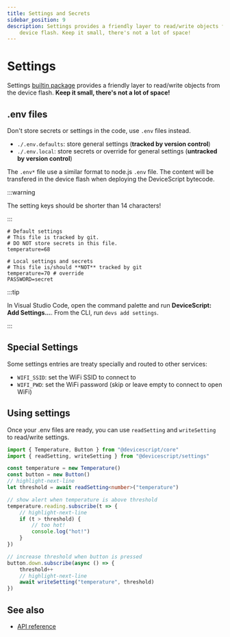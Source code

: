 ```yaml
---
title: Settings and Secrets
sidebar_position: 9
description: Settings provides a friendly layer to read/write objects from the
    device flash. Keep it small, there's not a lot of space!
---
```


# Settings

Settings [builtin package](/developer/packages) provides a friendly layer to read/write objects from the device flash. **Keep it small, there's not a lot of space!**

## .env files

Don't store secrets or settings in the code, use `.env` files instead.

-   `./.env.defaults`: store general settings (**tracked by version control**)
-   `./.env.local`: store secrets or override for general settings (**untracked by version control**)

The `.env*` file use a similar format to node.js `.env` file. The content will be transfered in the device flash
when deploying the DeviceScript bytecode.

:::warning

The setting keys should be shorter than 14 characters!

:::

```env title="./.env.defaults"
# Default settings
# This file is tracked by git.
# DO NOT store secrets in this file.
temperature=68
```

```env title="./.env.local"
# Local settings and secrets
# This file is/should **NOT** tracked by git
temperature=70 # override
PASSWORD=secret
```

:::tip

In Visual Studio Code, open the command palette and run **DeviceScript: Add Settings...**.
From the CLI, run `devs add settings`.

:::

## Special Settings

Some settings entries are treaty specially and routed to other services:

-   `WIFI_SSID`: set the WiFi SSID to connect to
-   `WIFI_PWD`: set the WiFi password (skip or leave empty to connect to open WiFi)

## Using settings

Once your .env files are ready, you can use `readSetting` and `writeSetting` to read/write settings.

```ts
import { Temperature, Button } from "@devicescript/core"
import { readSetting, writeSetting } from "@devicescript/settings"

const temperature = new Temperature()
const button = new Button()
// highlight-next-line
let threshold = await readSetting<number>("temperature")

// show alert when temperature is above threshold
temperature.reading.subscribe(t => {
    // highlight-next-line
    if (t > threshold) {
        // too hot!
        console.log("hot!")
    }
})

// increase threshold when button is pressed
button.down.subscribe(async () => {
    threshold++
    // highlight-next-line
    await writeSetting("temperature", threshold)
})
```

## See also

-   [API reference](/api/settings/)
